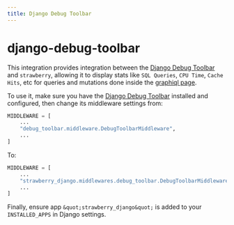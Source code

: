 ```yaml
---
title: Django Debug Toolbar
---
```


# django-debug-toolbar

This integration provides integration between the
[Django Debug Toolbar](https://github.com/jazzband/django-debug-toolbar) and
`strawberry`, allowing it to display stats like `SQL Queries`, `CPU Time`, `Cache Hits`, etc
for queries and mutations done inside the [graphiql page](https://github.com/graphql/graphiql).

To use it, make sure you have the
[Django Debug Toolbar](https://github.com/jazzband/django-debug-toolbar) installed
and configured, then change its middleware settings from:

```python title="settings.py"
MIDDLEWARE = [
    ...
    "debug_toolbar.middleware.DebugToolbarMiddleware",
    ...
]
```

To:

```python title="settings.py"
MIDDLEWARE = [
    ...
    "strawberry_django.middlewares.debug_toolbar.DebugToolbarMiddleware",
    ...
]
```

Finally, ensure app `&quot;strawberry_django&quot;` is added to your `INSTALLED_APPS` in Django settings.
